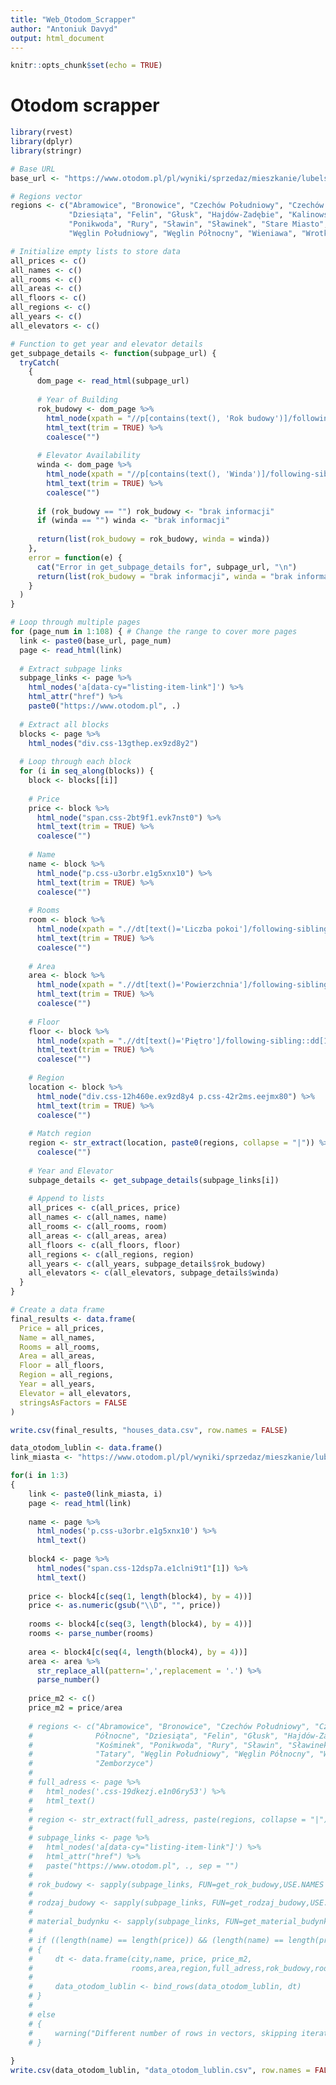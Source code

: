 ```yaml
---
title: "Web_Otodom_Scrapper"
author: "Antoniuk Davyd"
output: html_document
---
```


```r
knitr::opts_chunk$set(echo = TRUE)
```

# Otodom scrapper

```r
library(rvest)
library(dplyr)
library(stringr)
```

```r
# Base URL
base_url <- "https://www.otodom.pl/pl/wyniki/sprzedaz/mieszkanie/lubelskie/lublin/lublin/lublin?viewType=listing&page="

# Regions vector
regions <- c("Abramowice", "Bronowice", "Czechów Południowy", "Czechów Północny", "Czuby Południowe", "Czuby Północne", 
             "Dziesiąta", "Felin", "Głusk", "Hajdów-Zadębie", "Kalinowszczyzna", "Konstantynów", "Kośminek", 
             "Ponikwoda", "Rury", "Sławin", "Sławinek", "Stare Miasto", "Szerokie", "Śródmieście", "Tatary", 
             "Węglin Południowy", "Węglin Północny", "Wieniawa", "Wrotków", "Za Cukrownią", "Zemborzyce")

# Initialize empty lists to store data
all_prices <- c()
all_names <- c()
all_rooms <- c()
all_areas <- c()
all_floors <- c()
all_regions <- c()
all_years <- c()
all_elevators <- c()
```

```r
# Function to get year and elevator details
get_subpage_details <- function(subpage_url) {
  tryCatch(
    {
      dom_page <- read_html(subpage_url)
      
      # Year of Building
      rok_budowy <- dom_page %>%
        html_node(xpath = "//p[contains(text(), 'Rok budowy')]/following-sibling::p") %>%
        html_text(trim = TRUE) %>%
        coalesce("")
      
      # Elevator Availability
      winda <- dom_page %>%
        html_node(xpath = "//p[contains(text(), 'Winda')]/following-sibling::p") %>%
        html_text(trim = TRUE) %>%
        coalesce("")
      
      if (rok_budowy == "") rok_budowy <- "brak informacji"
      if (winda == "") winda <- "brak informacji"
      
      return(list(rok_budowy = rok_budowy, winda = winda))
    },
    error = function(e) {
      cat("Error in get_subpage_details for", subpage_url, "\n")
      return(list(rok_budowy = "brak informacji", winda = "brak informacji"))
    }
  )
}
```

```r
# Loop through multiple pages
for (page_num in 1:108) { # Change the range to cover more pages
  link <- paste0(base_url, page_num)
  page <- read_html(link)
  
  # Extract subpage links
  subpage_links <- page %>%
    html_nodes('a[data-cy="listing-item-link"]') %>%
    html_attr("href") %>%
    paste0("https://www.otodom.pl", .)
  
  # Extract all blocks
  blocks <- page %>%
    html_nodes("div.css-13gthep.ex9zd8y2")
  
  # Loop through each block
  for (i in seq_along(blocks)) {
    block <- blocks[[i]]
    
    # Price
    price <- block %>%
      html_node("span.css-2bt9f1.evk7nst0") %>%
      html_text(trim = TRUE) %>%
      coalesce("")
    
    # Name
    name <- block %>%
      html_node("p.css-u3orbr.e1g5xnx10") %>%
      html_text(trim = TRUE) %>%
      coalesce("")
    
    # Rooms
    room <- block %>%
      html_node(xpath = ".//dt[text()='Liczba pokoi']/following-sibling::dd[1]") %>%
      html_text(trim = TRUE) %>%
      coalesce("")
    
    # Area
    area <- block %>%
      html_node(xpath = ".//dt[text()='Powierzchnia']/following-sibling::dd[1]") %>%
      html_text(trim = TRUE) %>%
      coalesce("")
    
    # Floor
    floor <- block %>%
      html_node(xpath = ".//dt[text()='Piętro']/following-sibling::dd[1]") %>%
      html_text(trim = TRUE) %>%
      coalesce("")
    
    # Region
    location <- block %>%
      html_node("div.css-12h460e.ex9zd8y4 p.css-42r2ms.eejmx80") %>%
      html_text(trim = TRUE) %>%
      coalesce("")
    
    # Match region
    region <- str_extract(location, paste0(regions, collapse = "|")) %>%
      coalesce("")
    
    # Year and Elevator
    subpage_details <- get_subpage_details(subpage_links[i])
    
    # Append to lists
    all_prices <- c(all_prices, price)
    all_names <- c(all_names, name)
    all_rooms <- c(all_rooms, room)
    all_areas <- c(all_areas, area)
    all_floors <- c(all_floors, floor)
    all_regions <- c(all_regions, region)
    all_years <- c(all_years, subpage_details$rok_budowy)
    all_elevators <- c(all_elevators, subpage_details$winda)
  }
}
```

```r
# Create a data frame
final_results <- data.frame(
  Price = all_prices,
  Name = all_names,
  Rooms = all_rooms,
  Area = all_areas,
  Floor = all_floors,
  Region = all_regions,
  Year = all_years,
  Elevator = all_elevators,
  stringsAsFactors = FALSE
)

```

```r
write.csv(final_results, "houses_data.csv", row.names = FALSE)
```









































```r
data_otodom_lublin <- data.frame()
link_miasta <- "https://www.otodom.pl/pl/wyniki/sprzedaz/mieszkanie/lubelskie/lublin/lublin/lublin?viewType=listing&page=" 

for(i in 1:3)
{  
    link <- paste0(link_miasta, i)
    page <- read_html(link)
    
    name <- page %>%
      html_nodes('p.css-u3orbr.e1g5xnx10') %>%
      html_text()
    
    block4 <- page %>% 
      html_nodes("span.css-12dsp7a.e1clni9t1"[1]) %>% 
      html_text()
    
    price <- block4[c(seq(1, length(block4), by = 4))]
    price <- as.numeric(gsub("\\D", "", price))
    
    rooms <- block4[c(seq(3, length(block4), by = 4))]
    rooms <- parse_number(rooms)
    
    area <- block4[c(seq(4, length(block4), by = 4))]
    area <- area %>% 
      str_replace_all(pattern=',',replacement = '.') %>% 
      parse_number()
    
    price_m2 <- c()
    price_m2 = price/area
    
    # regions <- c("Abramowice", "Bronowice", "Czechów Południowy", "Czechów Północny", "Czuby Południowe", "Czuby
    #              Północne", "Dziesiąta", "Felin", "Głusk", "Hajdów-Zadębie", "Kalinowszczyzna", "Konstantynów",
    #              "Kośminek", "Ponikwoda", "Rury", "Sławin", "Sławinek", "Stare Miasto", "Szerokie", "Śródmieście",
    #              "Tatary", "Węglin Południowy", "Węglin Północny", "Wieniawa", "Wrotków", "Za Cukrownią",
    #              "Zemborzyce")
    # 
    # full_adress <- page %>% 
    #   html_nodes('.css-19dkezj.e1n06ry53') %>% 
    #   html_text() 
    # 
    # region <- str_extract(full_adress, paste(regions, collapse = "|"))
    # 
    # subpage_links <- page %>%
    #   html_nodes('a[data-cy="listing-item-link"]') %>%
    #   html_attr("href") %>%
    #   paste("https://www.otodom.pl", ., sep = "")
    # 
    # rok_budowy <- sapply(subpage_links, FUN=get_rok_budowy,USE.NAMES = FALSE)
    # 
    # rodzaj_budowy <- sapply(subpage_links, FUN=get_rodzaj_budowy,USE.NAMES = FALSE)
    # 
    # material_budynku <- sapply(subpage_links, FUN=get_material_budynku,USE.NAMES = FALSE)
    # 
    # if ((length(name) == length(price)) && (length(name) == length(price_m2)) && (length(name) == length(rooms)) &&           (length(name) == length(area)) && (length(name) == length(region)))
    # {
    #     dt <- data.frame(city,name, price, price_m2,
    #                      rooms,area,region,full_adress,rok_budowy,rodzaj_budowy,material_budynku)    
    # 
    #     data_otodom_lublin <- bind_rows(data_otodom_lublin, dt)
    # } 
    # 
    # else 
    # {
    #     warning("Different number of rows in vectors, skipping iteration.")
    # }
    
}
write.csv(data_otodom_lublin, "data_otodom_lublin.csv", row.names = FALSE)
```
